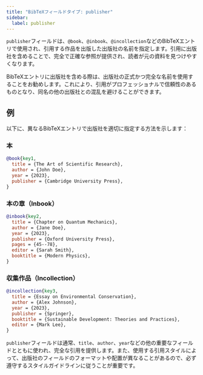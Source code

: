 ```yaml
---
title: "BibTeXフィールドタイプ: publisher"
sidebar:
  label: publisher
---
```



`publisher`フィールドは、`@book`、`@inbook`、`@incollection`などのBibTeXエントリで使用され、引用する作品を出版した出版社の名前を指定します。引用に出版社を含めることで、完全で正確な参照が提供され、読者が元の資料を見つけやすくなります。

<CiteDrive />

BibTeXエントリに出版社を含める際は、出版社の正式かつ完全な名前を使用することをお勧めします。これにより、引用がプロフェッショナルで信頼性のあるものとなり、同名の他の出版社との混乱を避けることができます。

## 例

以下に、異なるBibTeXエントリで出版社を適切に指定する方法を示します：

### 本

```bibtex
@book{key1,
  title = {The Art of Scientific Research},
  author = {John Doe},
  year = {2023},
  publisher = {Cambridge University Press},
}
```

### 本の章（Inbook）

```bibtex
@inbook{key2,
  title = {Chapter on Quantum Mechanics},
  author = {Jane Doe},
  year = {2023},
  publisher = {Oxford University Press},
  pages = {45--78},
  editor = {Sarah Smith},
  booktitle = {Modern Physics},
}
```

### 収集作品（Incollection）

```bibtex
@incollection{key3,
  title = {Essay on Environmental Conservation},
  author = {Alex Johnson},
  year = {2023},
  publisher = {Springer},
  booktitle = {Sustainable Development: Theories and Practices},
  editor = {Mark Lee},
}
```

`publisher`フィールドは通常、`title`、`author`、`year`などの他の重要なフィールドとともに使われ、完全な引用を提供します。また、使用する引用スタイルによって、出版社のフィールドのフォーマットや配置が異なることがあるので、必ず遵守するスタイルガイドラインに従うことが重要です。
